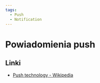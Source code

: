 ```yaml
---
tags:
  - Push
  - Notification
---
```


# Powiadomienia push

## Linki

- [Push technology - Wikipedia](https://en.wikipedia.org/wiki/Push_technology)

